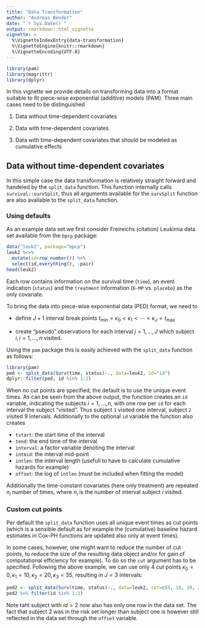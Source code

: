 ```yaml
---
title: "Data Transformation"
author: "Andreas Bender"
date: "`r Sys.Date()`"
output: rmarkdown::html_vignette
vignette: >
  %\VignetteIndexEntry{data-transformation}
  %\VignetteEngine{knitr::rmarkdown}
  %\VignetteEncoding{UTF-8}
---
```


```r
library(pam)
library(magrittr)
library(dplyr)
```


In this vignette we provide details on transforming data into a format suitable 
to fit piece-wise exponential (additive) models (PAM). Three main cases need to be 
distinguished

  1. Data without time-dependent covariates 

  2. Data with time-dependent covariates 

  3. Data with time-dependent covariates that should be modeled as cumulative 
  effects


## Data without time-dependent covariates 

In this simple case the data transformation is relatively straight forward and 
handeled by the `split_data` function. This function internally calls 
`survival::survSplit`, thus all arguments available for the `survSplit` function 
are also available to the `split_data` function. 


### Using defaults

As an example data set we first consider Freireichs (citation) Leukimia data set 
available from the `bpcp` package: 

```r
data("leuk2", package="bpcp")
leuk2 %<>%
  mutate(id=row_number()) %>% 
  select(id,everything(), -pair)
head(leuk2)
```

Each row contains information on the survival time (`time`), an event indication
(`status`) and the `treatment` information (`6-MP` vs. `placebo`) as the only 
covariate. 

To bring the data into piece-wise exponential data (PED) format, we need to 

  - define $J+1$ interval break points $t_{\min}=\kappa_0 < \kappa_1 < \cdots < \kappa_J=t_{\max}$ 
  
- create "pseudo" observations for each interval $j=1,\ldots, J$  which subject 
  $i, i=1,\ldots,n$ visited. 

Using the `pam` package this is easily achieved with the `split_data` function
as follows: 

```r
library(pam)
ped <- split_data(Surv(time, status)~., data=leuk2, id="id")
dplyr::filter(ped, id %in% 1:2)
```

When no cut points are specified, the default is to use the unique event times. 
As can be seen from the above output, the function creates an `id` variable, 
indicating the subjects $i=1,\ldots,n$, with one row per `id` for each interval 
the subject "visited". Thus subject `1` visited one interval, subject `2` visited 
9 intervals. Additionally to the optional `id` variable the function also 
creates 

  - `tstart`: the start time of the interval
  - `tend`: the end time of the interval
  - `interval`: a factor variable denoting the interval
  - `intmid`: the interval mid-point
  - `intlen`: the interval length (usefull to have to calculate cumulative hazards
  for example)
  - `offset`: the log of `intlen` (must be included when fitting the model)
  
Additionally the time-constant covariates (here only treatment) are repeated 
$n_i$ number of times, where $n_i$ is the number of interval subject $i$ visited. 


### Custom cut points 
Per default the `split_data` function uses all unique event times as cut points 
(which is a sensible default as for example the (cumulative) baseline hazard 
estimates in Cox-PH functions are updated also only at event times). 

In some cases, however, one might want to reduce the number of cut points, 
to reduce the size of the resulting data object and/or for gain of computational 
efficiency  for example). To do so the `cut` argument has to be specified. 
Following the above example, we can use only 4 cut points
$\kappa_0 = 0, \kappa_1=10, \kappa_2=20, \kappa_3 = 35$, resulting in $J=3$ 
intervals: 

```r
ped2 <- split_data(Surv(time, status)~., data=leuk2, cut=c(0, 10, 20, 35), id="id")
ped2 %>% filter(id %in% 1:2)
```
Note taht subject with $id=2$ now also has only one row in the data set. The fact 
that subject 2 was in the risk set longer than subject one is however still 
reflected in the data set through the `offset` variable. 


<!-- ## Data with time-dependent covariates 
```r
data("pbc2", package = "JM")
pbc2.time <- select(pbc2, id, years, status2)
pbc2.tv <- select(pbc2, year, albumin)
pbc.ped <- split_data(Surv(years, status2)~., data=pbc2.time, id="id")
tv.df <- get_intervals(brks=sort(unique(pbc2$years)), pbc2.tv$year) %>% 
  bind_cols(pbc2.tv)
```
 -->